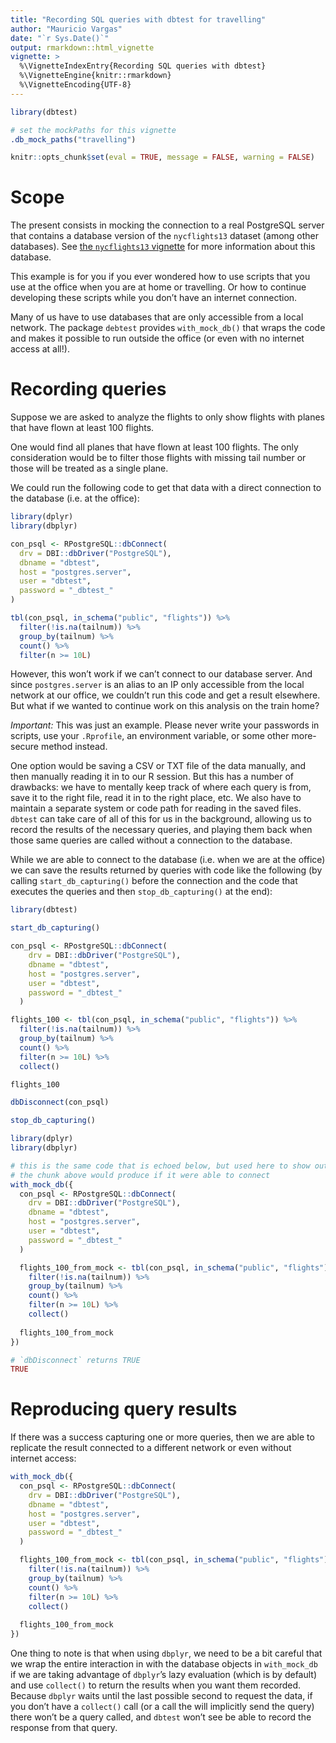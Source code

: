 ```yaml
---
title: "Recording SQL queries with dbtest for travelling"
author: "Mauricio Vargas"
date: "`r Sys.Date()`"
output: rmarkdown::html_vignette
vignette: >
  %\VignetteIndexEntry{Recording SQL queries with dbtest}
  %\VignetteEngine{knitr::rmarkdown}
  %\VignetteEncoding{UTF-8}
---
```


```r
library(dbtest)

# set the mockPaths for this vignette
.db_mock_paths("travelling")

knitr::opts_chunk$set(eval = TRUE, message = FALSE, warning = FALSE)
```

# Scope

The present consists in mocking the connection to a real PostgreSQL server that
contains a database version of the `nycflights13` dataset (among other
databases). See [the `nycflights13` vignette](nycflights.html) for
more information about this database.

This example is for you if you ever wondered how to use scripts that you use
at the office when you are at home or travelling. Or how to continue developing
these scripts while you don't have an internet connection.

Many of us have to use databases that are only accessible from a local network. 
The package `debtest` provides `with_mock_db()` that wraps the code and makes it
possible to run outside the office (or even with no internet access at all!).

# Recording queries

Suppose we are asked to analyze the flights to only show flights with planes 
that have flown at least 100 flights.

One would find all planes that have flown at least 100 flights. The only 
consideration would be to filter those flights with missing tail number or those
will be treated as a single plane.

We could run the following code to get that data with a direct connection to the 
database (i.e. at the office):
```r
library(dplyr)
library(dbplyr)

con_psql <- RPostgreSQL::dbConnect(
  drv = DBI::dbDriver("PostgreSQL"),
  dbname = "dbtest",
  host = "postgres.server",
  user = "dbtest",
  password = "_dbtest_"
)

tbl(con_psql, in_schema("public", "flights")) %>%
  filter(!is.na(tailnum)) %>%
  group_by(tailnum) %>%
  count() %>%
  filter(n >= 10L)
```

However, this won't work if we can't connect to our database server. And since 
`postgres.server` is an alias to an IP only accessible from the local network at 
our office, we couldn't run this code and get a result elsewhere. But what if we 
wanted to continue work on this analysis on the train home?

*Important:* This was just an example. Please never write your passwords in 
scripts, use your `.Rprofile`, an environment variable, or some other 
more-secure method instead.

One option would be saving a CSV or TXT file of the data manually, and then
manually reading it in to our R session. But this has a number of drawbacks: we
have to mentally keep track of where each query is from, save it to the right
file, read it in to the right place, etc. We also have to maintain a separate
system or code path for reading in the saved files. `dbtest` can take care of
all of this for us in the background, allowing us to record the results of the
necessary queries, and playing them back when those same queries are called
without a connection to the database.

While we are able to connect to the database (i.e. when we are at the office) we
can save the results returned by queries with code like the following (by
calling `start_db_capturing()` before the connection and the code that executes the
queries and then `stop_db_capturing()` at the end):

```r
library(dbtest)

start_db_capturing()

con_psql <- RPostgreSQL::dbConnect(
    drv = DBI::dbDriver("PostgreSQL"),
    dbname = "dbtest",
    host = "postgres.server",
    user = "dbtest",
    password = "_dbtest_"
  )

flights_100 <- tbl(con_psql, in_schema("public", "flights")) %>%
  filter(!is.na(tailnum)) %>%
  group_by(tailnum) %>%
  count() %>%
  filter(n >= 10L) %>%
  collect()

flights_100

dbDisconnect(con_psql)

stop_db_capturing()
```

```r
library(dplyr)
library(dbplyr)

# this is the same code that is echoed below, but used here to show output that 
# the chunk above would produce if it were able to connect
with_mock_db({
  con_psql <- RPostgreSQL::dbConnect(
    drv = DBI::dbDriver("PostgreSQL"),
    dbname = "dbtest",
    host = "postgres.server",
    user = "dbtest",
    password = "_dbtest_"
  )

  flights_100_from_mock <- tbl(con_psql, in_schema("public", "flights")) %>%
    filter(!is.na(tailnum)) %>%
    group_by(tailnum) %>%
    count() %>%
    filter(n >= 10L) %>%
    collect()
  
  flights_100_from_mock
})

# `dbDisconnect` returns TRUE
TRUE
```

# Reproducing query results

If there was a success capturing one or more queries, then we are able to
replicate the result connected to a different network or even without internet
access:

```r
with_mock_db({
  con_psql <- RPostgreSQL::dbConnect(
    drv = DBI::dbDriver("PostgreSQL"),
    dbname = "dbtest",
    host = "postgres.server",
    user = "dbtest",
    password = "_dbtest_"
  )

  flights_100_from_mock <- tbl(con_psql, in_schema("public", "flights")) %>%
    filter(!is.na(tailnum)) %>%
    group_by(tailnum) %>%
    count() %>%
    filter(n >= 10L) %>%
    collect()
  
  flights_100_from_mock
})
```

One thing to note is that when using `dbplyr`, we need to be a bit careful that 
we wrap the entire interaction in with the database objects in `with_mock_db` if
we are taking advantage of `dbplyr`'s lazy evaluation (which is by default) and
use `collect()` to return the results when you want them recorded. Because 
`dbplyr` waits until the last possible second to request the data, if you don't 
have a `collect()` call (or a call the will implicitly send the query) there 
won't be a query called, and `dbtest` won't see be able to record the response 
from that query.
